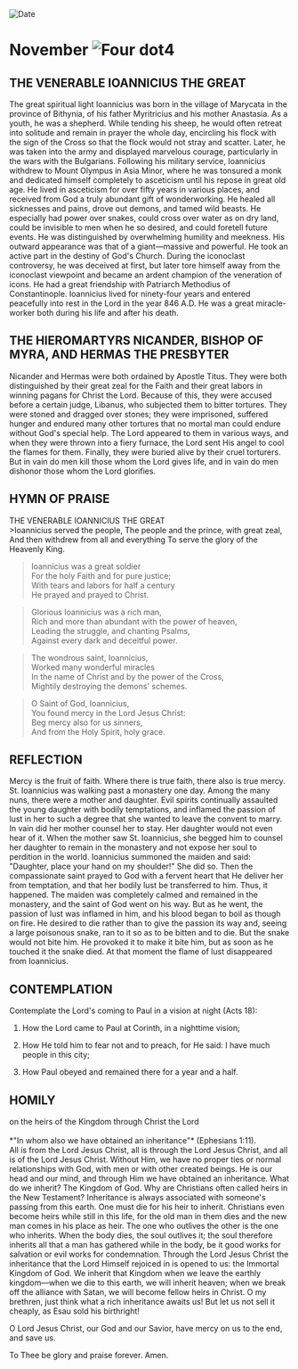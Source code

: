 
<RunningHead />
<Image src="/title-imprint.png" height={68} width={50} alt="Date" className="title-imprint"/>

# <div id="date">November <Image className="four-dot" src="/four-dot.png" height={15} width={15} alt="Four dot" />4</div>

## THE VENERABLE IOANNICIUS THE GREAT

The great spiritual light Ioannicius was born in the village of Marycata in the province of Bithynia, of his father Myritricius and his mother Anastasia. As a youth, he was a shepherd. While tending his sheep, he would often retreat into solitude and remain in prayer the whole day, encircling his flock with the sign of the Cross so that the flock would not stray and scatter. Later, he was taken into the army and displayed marvelous courage, particularly in the wars with the Bulgarians. Following his military service, Ioannicius withdrew to Mount Olympus in Asia Minor, where he was tonsured a monk and dedicated himself completely to asceticism until his repose in great old age. He lived in asceticism for over fifty years in various places, and received from God a truly abundant gift of wonderworking. He healed all sicknesses and pains, drove out demons, and tamed wild beasts. He especially had power over snakes, could cross over water as on dry land, could be invisible to men when he so desired, and could foretell future events. He was distinguished by overwhelming humility and meekness. His outward appearance was that of a giant—massive and powerful. He took an active part in the destiny of God's Church. During the iconoclast controversy, he was deceived at first, but later tore himself away from the iconoclast viewpoint and became an ardent champion of the veneration of icons. He had a great friendship with Patriarch Methodius of Constantinople. Ioannicius lived for ninety-four years and entered peacefully into rest in the Lord in the year 846 A.D. He was a great miracle-worker both during his life and after his death.

## THE HIEROMARTYRS NICANDER, BISHOP OF MYRA, AND HERMAS THE PRESBYTER

Nicander and Hermas were both ordained by Apostle Titus. They were both distinguished by their great zeal for the Faith and their great labors in winning pagans for Christ the Lord. Because of this, they were accused before a certain judge, Libanus, who subjected them to bitter tortures. They were stoned and dragged over stones; they were imprisoned, suffered hunger and endured many other tortures that no mortal man could endure without God's special help. The Lord appeared to them in various ways, and when they were thrown into a fiery furnace, the Lord sent His angel to cool the flames for them. Finally, they were buried alive by their cruel torturers. But in vain do men kill those whom the Lord gives life, and in vain do men dishonor those whom the Lord glorifies.


## HYMN OF PRAISE
<div style={{textAlign:'center', color:'crimson', fontWeight:'bold'}}>
THE VENERABLE IOANNICIUS THE GREAT
</div>
>Ioannicius served the people,  
The people and the prince, with great zeal,  
And then withdrew from all and everything  
To serve the glory of the Heavenly King.  
  
>Ioannicius was a great soldier  
For the holy Faith and for pure justice;  
With tears and labors for half a century  
He prayed and prayed to Christ.  
  
>Glorious Ioannicius was a rich man,  
Rich and more than abundant with the power of heaven,  
Leading the struggle, and chanting Psalms,  
Against every dark and deceitful power.  
  
>The wondrous saint, Ioannicius,  
Worked many wonderful miracles  
In the name of Christ and by the power of the Cross,  
Mightily destroying the demons' schemes.  
  
>O Saint of God, Ioannicius,  
You found mercy in the Lord Jesus Christ:  
Beg mercy also for us sinners,  
And from the Holy Spirit, holy grace.  


## REFLECTION

Mercy is the fruit of faith. Where there is true faith, there also is true mercy. St. Ioannicius was walking past a monastery one day. Among the many nuns, there were a mother and daughter. Evil spirits continually assaulted the young daughter with bodily temptations, and inflamed the passion of lust in her to such a degree that she wanted to leave the convent to marry. In vain did her mother counsel her to stay. Her daughter would not even hear of it. When the mother saw St. Ioannicius, she begged him to counsel her daughter to remain in the monastery and not expose her soul to perdition in the world. Ioannicius summoned the maiden and said: "Daughter, place your hand on my shoulder!" She did so. Then the compassionate saint prayed to God with a fervent heart that He deliver her from temptation, and that her bodily lust be transferred to him. Thus, it happened. The maiden was completely calmed and remained in the monastery, and the saint of God went on his way. But as he went, the passion of lust was inflamed in him, and his blood began to boil as though on fire. He desired to die rather than to give the passion its way and, seeing a large poisonous snake, ran to it so as to be bitten and to die. But the snake would not bite him. He provoked it to make it bite him, but as soon as he touched it the snake died. At that moment the flame of lust disappeared from Ioannicius.


## CONTEMPLATION

Contemplate the Lord's coming to Paul in a vision at night (Acts 18):

1. How the Lord came to Paul at Corinth, in a nighttime vision;

2. How He told him to fear not and to preach, for He said: I have much people in this city;

3. How Paul obeyed and remained there for a year and a half.


## HOMILY
<div style={{textAlign:'center', color:'crimson', fontWeight:'bold'}}>
on the heirs of the Kingdom through Christ the Lord
</div>
<br />
<div style={{textAlign:'right'}}>
*"In whom also we have obtained an inheritance"* (Ephesians 1:11).
</div>
All is from the Lord Jesus Christ, all is through the Lord Jesus Christ, and all is of the Lord Jesus Christ. Without Him, we have no proper ties or normal relationships with God, with men or with other created beings. He is our head and our mind, and through Him we have obtained an inheritance. What do we inherit? The Kingdom of God. Why are Christians often called heirs in the New Testament? Inheritance is always associated with someone's passing from this earth. One must die for his heir to inherit. Christians even become heirs while still in this life, for the old man in them dies and the new man comes in his place as heir. The one who outlives the other is the one who inherits. When the body dies, the soul outlives it; the soul therefore inherits all that a man has gathered while in the body, be it good works for salvation or evil works for condemnation. Through the Lord Jesus Christ the inheritance that the Lord Himself rejoiced in is opened to us: the Immortal Kingdom of God. We inherit that Kingdom when we leave the earthly kingdom—when we die to this earth, we will inherit heaven; when we break off the alliance with Satan, we will become fellow heirs in Christ. O my brethren, just think what a rich inheritance awaits us! But let us not sell it cheaply, as Esau sold his birthright!

O Lord Jesus Christ, our God and our Savior, have mercy on us to the end, and save us.

To Thee be glory and praise forever. Amen.
